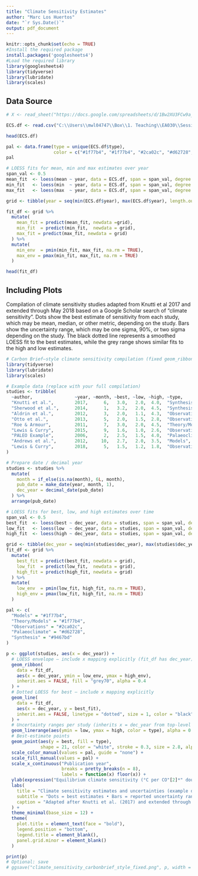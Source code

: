 ```yaml
---
title: "Climate Sensitivity Estimates"
author: "Marc Los Huertos"
date: "`r Sys.Date()`"
output: pdf_document
---
```


```r
knitr::opts_chunk$set(echo = TRUE)
#Install the required package
install.packages('googlesheets4')
#Load the required library 
library(googlesheets4)
library(tidyverse)
library(lubridate)
library(scales)
```

## Data Source

```r
# X <- read_sheet("https://docs.google.com/spreadsheets/d/1Bw2XU3FCw9a__Z5Y9YGfCWU-ohzuhFJ8_gcGyIsTECE/edit?gid=0#gid=0")

ECS.df <- read.csv("C:\\Users\\mwl04747\\Box\\1. Teaching\\EA030\\Sessions\\05d_GWP\\ECS_Graphics\\ECS Studies.csv")

head(ECS.df)

pal <- data.frame(type = unique(ECS.df$type),
                  color = c("#1f77b4", "#1f77b4", "#2ca02c", "#d62728", "#9467bd"))
pal

# LOESS fits for mean, min and max estimates over year
span_val <- 0.5
mean_fit  <- loess(mean ~ year, data = ECS.df, span = span_val, degree = 2, na.action = na.exclude)
min_fit   <- loess(min  ~ year, data = ECS.df, span = span_val, degree = 2, na.action = na.exclude)
max_fit   <- loess(max  ~ year, data = ECS.df, span = span_val, degree = 2, na.action = na.exclude)

grid <- tibble(year = seq(min(ECS.df$year), max(ECS.df$year), length.out = 400))

fit_df <- grid %>%
  mutate(
    mean_fit = predict(mean_fit, newdata =grid),
    min_fit  = predict(min_fit,  newdata = grid),
    max_fit = predict(max_fit, newdata = grid)
  ) %>%
  mutate(
    min_env  = pmin(min_fit, max_fit, na.rm = TRUE),
    max_env = pmax(min_fit, max_fit, na.rm = TRUE)
  )

head(fit_df)

```

## Including Plots

Compilation of climate sensitivity studies adapted from Knutti et al 2017 and extended through May 2018 based on a Google Scholar search of “climate sensitivity”. Dots show the best estimate of sensitivity from each study, which may be mean, median, or other metric, depending on the study. Bars show the uncertainty range, which may be one sigma, 90%, or two sigma depending on the study. The black dotted line represents a smoothed LOESS fit to the best estimates, while the grey range shows similar fits to the high and low estimates.

```r
# Carbon Brief–style climate sensitivity compilation (fixed geom_ribbon x-mapping)
library(tidyverse)
library(lubridate)
library(scales)

# Example data (replace with your full compilation)
studies <- tribble(
  ~author,                ~year, ~month, ~best, ~low, ~high, ~type,           ~unc_type,
  "Knutti et al.",        2017,      6,   3.0,   2.0,  4.0,  "Synthesis",      "likely",
  "Sherwood et al.",      2014,      1,   3.2,   2.0,  4.5,  "Synthesis",      "likely",
  "Aldrin et al.",        2012,      3,   2.0,   1.1,  4.3,  "Observations",   "5–95%",
  "Otto et al.",          2013,      5,   2.0,   1.5,  2.8,  "Observations",   "5–95%",
  "Roe & Armour",         2011,      7,   3.0,   2.0,  4.5,  "Theory/Models",  "likely",
  "Lewis & Curry",        2015,      9,   1.6,   1.0,  2.6,  "Observations",   "5–95%",
  "PALEO Example",        2006,      2,   2.5,   1.5,  4.0,  "Palaeoclimate",  "likely",
  "Andrews et al.",       2012,     10,   2.7,   2.0,  3.5,  "Models",         "±1σ",
  "Lewis & Curry",        2018,      5,   1.5,   1.2,  1.8,  "Observations",   "5–95%"
)

# Prepare date / decimal year
studies <- studies %>%
  mutate(
    month = if_else(is.na(month), 6L, month),
    pub_date = make_date(year, month, 1),
    dec_year = decimal_date(pub_date)
  ) %>%
  arrange(pub_date)

# LOESS fits for best, low, and high estimates over time
span_val <- 0.5
best_fit  <- loess(best ~ dec_year, data = studies, span = span_val, degree = 2, na.action = na.exclude)
low_fit   <- loess(low  ~ dec_year, data = studies, span = span_val, degree = 2, na.action = na.exclude)
high_fit  <- loess(high ~ dec_year, data = studies, span = span_val, degree = 2, na.action = na.exclude)

grid <- tibble(dec_year = seq(min(studies$dec_year), max(studies$dec_year), length.out = 400))
fit_df <- grid %>%
  mutate(
    best_fit = predict(best_fit, newdata = grid),
    low_fit  = predict(low_fit,  newdata = grid),
    high_fit = predict(high_fit, newdata = grid)
  ) %>%
  mutate(
    low_env  = pmin(low_fit, high_fit, na.rm = TRUE),
    high_env = pmax(low_fit, high_fit, na.rm = TRUE)
  )

pal <- c(
  "Models" = "#1f77b4",
  "Theory/Models" = "#1f77b4",
  "Observations" = "#2ca02c",
  "Palaeoclimate" = "#d62728",
  "Synthesis" = "#9467bd"
)

p <- ggplot(studies, aes(x = dec_year)) +
  # LOESS envelope — include x mapping explicitly (fit_df has dec_year)
  geom_ribbon(
    data = fit_df,
    aes(x = dec_year, ymin = low_env, ymax = high_env),
    inherit.aes = FALSE, fill = "grey70", alpha = 0.4
  ) +
  # Dotted LOESS for best — include x mapping explicitly
  geom_line(
    data = fit_df,
    aes(x = dec_year, y = best_fit),
    inherit.aes = FALSE, linetype = "dotted", size = 1, color = "black"
  ) +
  # Uncertainty ranges per study (inherits x = dec_year from top-level aes)
  geom_linerange(aes(ymin = low, ymax = high, color = type), alpha = 0.7, size = 0.6) +
  # Best-estimate points
  geom_point(aes(y = best, fill = type),
             shape = 21, color = "white", stroke = 0.3, size = 2.8, alpha = 0.95) +
  scale_color_manual(values = pal, guide = "none") +
  scale_fill_manual(values = pal) +
  scale_x_continuous("Publication year",
                     breaks = pretty_breaks(n = 8),
                     labels = function(x) floor(x)) +
  ylab(expression("Equilibrium climate sensitivity (°C per CO"[2]*" doubling)")) +
  labs(
    title = "Climate sensitivity estimates and uncertainties (example dataset)",
    subtitle = "Dots = best estimates • Bars = reported uncertainty ranges\nDotted line = LOESS on best estimates • Grey band = LOESS fits to high/low bounds",
    caption = "Adapted after Knutti et al. (2017) and extended through May 2018."
  ) +
  theme_minimal(base_size = 12) +
  theme(
    plot.title = element_text(face = "bold"),
    legend.position = "bottom",
    legend.title = element_blank(),
    panel.grid.minor = element_blank()
  )

print(p)
# Optional: save
# ggsave("climate_sensitivity_carbonbrief_style_fixed.png", p, width = 10, height = 6, dpi = 300)


```


